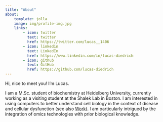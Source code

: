 ```yaml
---
title: "About"
about: 
    template: jolla 
    image: img/profile-img.jpg
    links: 
        - icon: twitter
          text: twitter
          href: https://twitter.com/lucas__1406
        - icon: linkedin
          text: LinkedIn
          href: https://www.linkedin.com/in/lucas-diedrich
        - icon: github
          text: GitHub
          href: https://github.com/lucas-diedrich
---
```


Hi, nice to meet you! I'm Lucas. 

I am a M.Sc. student of biochemistry at Heidelberg University, currently working as a visiting student at the Shalek Lab in Boston. 
I am interested in using computers to better understand cell biology in the context of disease and cellular dysfunction (see also [Work](./work.qmd)). I am particularly intrigued by the integration of omics technologies with prior biological knowledge.

<!-- ## Projects -->
